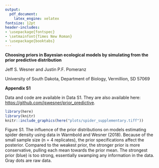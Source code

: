 ```yaml
---
output:
  pdf_document:
    latex_engine: xelatex
fontsize: 12pt
header-includes:
- \usepackage{fontspec}
- \setmainfont{Times New Roman}
- \usepackage{booktabs}
---
```


**Choosing priors in Bayesian ecological models by simulating from the prior predictive distribution**

Jeff S. Wesner and Justin P.F. Pomeranz

University of South Dakota, Department of Biology, Vermillion, SD 57069

**Appendix S1**

Data and code are available in Data S1. They are also available here: <https://github.com/jswesner/prior_predictive>.

```r
library(here)
library(knitr)
knitr::include_graphics(here("plots/spider_supplementary.tiff"))
```

Figure S1. The influence of the prior distributions on models estimating spider density using data in Warmbold and Wesner (2018). Because of the small sample size (n = 4 replicates), the prior specifications affect the posterior. Compared to the weakest prior, the stronger prior is more conservative, pulling each mean towards the prior mean. The strongest prior (blue) is too strong, essentially swamping any information in the data. Gray dots are raw data.
